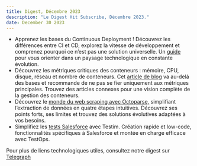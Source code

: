 ```yaml
---
title: Digest, Décembre 2023
description: "Le Digest Hit Subscribe, Décembre 2023."
date: December 30 2023
---
```


- Apprenez les bases du Continuous Deployment ! Découvrez les différences entre CI et CD, explorez la vitesse de développement et comprenez pourquoi ce n’est pas une solution universelle. Un [guide](https://www.architect.io/blog/2023-03-09/a-simple-guide-to-continuous-deployment) pour vous orienter dans un paysage technologique en constante évolution.
- Découvrez les métriques critiques des conteneurs : mémoire, CPU, disque, réseau et nombre de conteneurs. Cet [article de blog](https://www.enov8.com/blog/intelligence-top-5-container-metrics) va au-delà des bases et recommande de ne pas se fier uniquement aux métriques principales. Trouvez des articles connexes pour une vision complète de la gestion des conteneurs.
- Découvrez le [monde du web scraping avec Octoparse,](https://www.proxyrack.com/blog/getting-started-with-octoparse) simplifiant l’extraction de données en quatre étapes intuitives. Découvrez ses points forts, ses limites et trouvez des solutions évolutives adaptées à vos besoins.
- Simplifiez les [tests Salesforce](https://www.testim.io/salesforce-testing/) avec Testim. Création rapide et low-code, fonctionnalités spécifiques à Salesforce et montée en charge efficace avec TestOps.

Pour plus de liens technologiques utiles, consultez notre digest sur [Telegraph](https://telegra.ph/Hit-Subscribe-Digest-December-2023-01-02)
